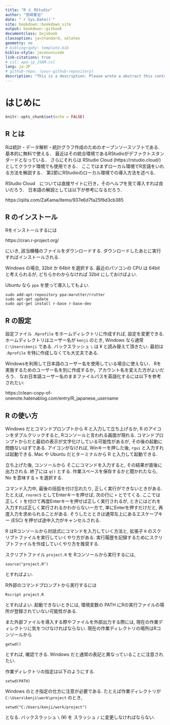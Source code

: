```yaml
--- 
title: "R と RStudio"
author: "宮﨑憲治"
date: "`r Sys.Date()`"
site: bookdown::bookdown_site
output: bookdown::gitbook
documentclass: bxjsbook
classoption: ja=standard, xelatex
geometry: no
# bibliography: template.bib
biblio-style: jeconunicode
link-citations: true
# csl: apa-jp_JSAM.csl
lang: ja-JP
# github-repo: (your-github-repository)
description: "This is a description. Please wrote a abstract this contents. "
---
```

# はじめに {-}

```r
knitr::opts_chunk$set(echo = FALSE)
```

## R とは
Rは統計・データ解析・統計グラフ作成のためのオープンソースソフトである.
基本的に無料で使える．
最近はその統合環境であるRStudioがデファクトスタンダードとなっている．
さらにそれらは RStudio Cloud (https://rstudio.cloud/) としてクラウド環境でも使用できる．
ここではまずローカル環境でR言語をいれる方法を解説する．
第2節にRStudioのローカル環境での導入方法を述べる．

RStudio Cloud　については直接サイトに行き，そのヘルプを見て導入すれば良いだろう．
日本語の解説としては以下が参考になるだろう．

https://qiita.com/ZaKama/items/937e6d7fa25f6d3cb385


## R のインストール
Rをインストールするには

https://cran.r-project.org/

にいき, 該当機種のファイルをダウンロードする.
ダウンロードしたあとに実行すればインストールされる.

Windows の場合, 32bit か 64bit を選択する. 
最近のパソコンの CPU は 64bit と考えられるが,
どちらかわからなければ 32bit にしておけばよい.

Ubuntu なら `ppa` を使って導入してもよい.
```
sudo add-apt-repository ppa:marutter/rrutter
sudo apt-get update
sudo apt-get install r-base r-base-dev
```

## R の設定
設定ファイル `.Rprofile` をホームディレクトリに作成すれば, 設定を変更できる.
ホームディレクトリはユーザー名が `kenji` のとき, Windows なら通常
`C:\Users\kenji` である. バックスラッシュ `\` は $\yen$ と読み替えて頂きたい. 
最初は `.Rprofile` を特に作成しなくても大丈夫である.

Windowsを利用して日本語のユーザー名を使用している場合に使えない．
Rを実施するためのユーザー名を別に作成するか，アカウント名を変えた方がよいだろう．
なお日本語ユーザー名のままファイルパスを英語化するには以下を参考されたい:

https://clean-copy-of-onenote.hatenablog.com/entry/R_japanese_username

## R の使い方
Windows だとコマンドプロンプトから R と入力して立ち上げるか, R のアイコンをダブルクリックすると, Rコンソールと言われる画面が現れる.
コマンドプロンプトからだと最初の表示が文字化けしている可能性があるが, その後の起動に問題ないはずである.
アイコンがなければ, Winキーを押した後, `rgui` と入力すれば起動できる.
Mac や Ubuntu だとターミナルから R と入力して起動できる.

立ち上げた後, コンソールから
そこにコマンドを入力すると, その結果が直後に出力される.
終了には `q()` とする. 
作業スペースを保存するかと聞かれたなら, No を意味する `n` を選択する.

コマンド入力中, 最後の括弧を付け忘れたり, 正しく実行ができないときがある.
たとえば, `rnorm(5` としてEnterキーを押せば, 次の行に `+` とでてくる.
ここでは正しく `)` を付けて再度Enterキーを押せば正しく実行されるが,
ときにはどれを入力すれば正しく実行されるかわからない一方で, 単にEnterを押すだけだと, 再度入力を求められることがある.
そうしたとときは通常左上にあるエスケープキー (ESC) を押せば途中入力がキャンセルされる.

R はRコンソールから対話式にコマンドを入力していく方法と,
拡張子 `R` のスクリプトファイルを実行していくやり方がある.
実行履歴を記録するためにスクリプトファイルを作成していくやり方を推奨する.

スクリプトファイル `project.R` を Rコンソールから実行するには,
```
source("project.R")
```
とすればよい. 

R外部のコマンドプロンプトから実行するには
```
Rscript project.R
```
とすればよい. 起動できないときには,
環境変数の PATH にRの実行ファイルの場所が登録されていない可能性がある.

また外部ファイルを導入する際やファイルを外部出力する際には, 現在の作業ディレクトリに気をつけなければならない.
現在の作業ディレクトリの場所はRコンソールから
```
getwd()
```
とすれば, 確認できる. Windows だと通常の表記と異なっていることに注意されたい.

作業ディレクトリの指定は以下のようにする.
```
setwd(PATH)
```
Windows のとき指定の仕方に注意が必要である.
たとえば作業ディレクトリが `C:\Users\kenji\work\project` のとき,
```
setwd("C:/Users/kenji/work/project")
```
となる. バックスラッシュ `\` ($\yen$) を スラッシュ `/` に変更しなければならない.


